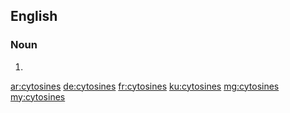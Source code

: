 ==English==

===Noun===
{{head|en|plural}}

# {{plural of|cytosine|lang=en}}

[[ar:cytosines]]
[[de:cytosines]]
[[fr:cytosines]]
[[ku:cytosines]]
[[mg:cytosines]]
[[my:cytosines]]